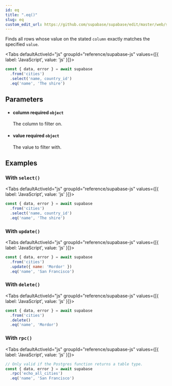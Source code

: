 ```yaml
---
id: eq
title: ".eq()"
slug: eq
custom_edit_url: https://github.com/supabase/supabase/edit/master/web/spec/supabase.yml
---
```



Finds all rows whose value on the stated `column` exactly matches the
specified `value`.

<Tabs
  defaultActiveId="js"
  groupId="reference/supabase-js"
  values={[{ label: 'JavaScript', value: 'js' }]}>

<TabsPanel id="js" label="js">

```js
const { data, error } = await supabase
  .from('cities')
  .select('name, country_id')
  .eq('name', 'The shire')
```


</TabsPanel>

</Tabs>

## Parameters


<ul className="method-list-group">
  
<li className="method-list-item">
  <h4 className="method-list-item-label">
    <span className="method-list-item-label-name">
      column
    </span>
    <span className="method-list-item-label-badge required">
      required
    </span>
    <span className="method-list-item-validation">
      <code>object</code>
    </span>
  </h4>
  <div class="method-list-item-description">

The column to filter on.

  </div>
  
</li>


<li className="method-list-item">
  <h4 className="method-list-item-label">
    <span className="method-list-item-label-name">
      value
    </span>
    <span className="method-list-item-label-badge required">
      required
    </span>
    <span className="method-list-item-validation">
      <code>object</code>
    </span>
  </h4>
  <div class="method-list-item-description">

The value to filter with.

  </div>
  
</li>

</ul>














## Examples

### With `select()`



<Tabs
  defaultActiveId="js"
  groupId="reference/supabase-js"
  values={[{ label: 'JavaScript', value: 'js' }]}>

<TabsPanel id="js" label="js">

```js
const { data, error } = await supabase
  .from('cities')
  .select('name, country_id')
  .eq('name', 'The shire')
```


</TabsPanel>

</Tabs>

### With `update()`



<Tabs
  defaultActiveId="js"
  groupId="reference/supabase-js"
  values={[{ label: 'JavaScript', value: 'js' }]}>

<TabsPanel id="js" label="js">

```js
const { data, error } = await supabase
  .from('cities')
  .update({ name: 'Mordor' })
  .eq('name', 'San Francisco')
```


</TabsPanel>

</Tabs>

### With `delete()`



<Tabs
  defaultActiveId="js"
  groupId="reference/supabase-js"
  values={[{ label: 'JavaScript', value: 'js' }]}>

<TabsPanel id="js" label="js">

```js
const { data, error } = await supabase
  .from('cities')
  .delete()
  .eq('name', 'Mordor')
```


</TabsPanel>

</Tabs>

### With `rpc()`



<Tabs
  defaultActiveId="js"
  groupId="reference/supabase-js"
  values={[{ label: 'JavaScript', value: 'js' }]}>

<TabsPanel id="js" label="js">

```js
// Only valid if the Postgres function returns a table type.
const { data, error } = await supabase
  .rpc('echo_all_cities')
  .eq('name', 'San Francisco')
```


</TabsPanel>

</Tabs>